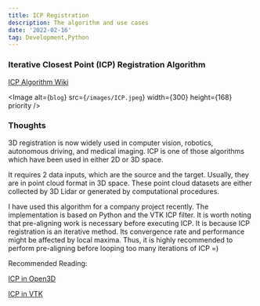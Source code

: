 ```yaml
---
title: ICP Registration
description: The algorithm and use cases
date: '2022-02-16'
tag: Development,Python
---
```


### Iterative Closest Point (ICP) Registration Algorithm

[ICP Algorithm Wiki](https://en.wikipedia.org/wiki/Iterative_closest_point)


<Image
  alt={`blog`}
  src={`/images/ICP.jpeg`}
  width={300}
  height={168}
  priority 
/>


### Thoughts

3D registration is now widely used in computer vision, robotics, autonomous driving, and medical imaging. ICP is one of those algorithms which have been used in either 2D or 3D space.

It requires 2 data inputs, which are the source and the target. Usually, they are in point cloud format in 3D space. These point cloud datasets are either collected by 3D Lidar or generated by computational procedures.

I have used this algorithm for a company project recently. The implementation is based on Python and the VTK ICP filter. It is worth noting that pre-aligning work is necessary before executing ICP.
It is because ICP registration is an iterative method. Its convergence rate and performance might be affected by local maxima. Thus, it is highly recommended to perform pre-aligning before looping too many iterations of ICP =)



Recommended Reading:

[ICP in Open3D](http://www.open3d.org/docs/0.12.0/tutorial/pipelines/icp_registration.html)

[ICP in VTK](https://vtk.org/doc/nightly/html/classvtkIterativeClosestPointTransform.html)
